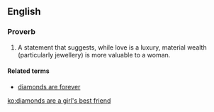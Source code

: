 ==English==

===Proverb===
{{head|en|proverb|head=[[diamond]]s are a [[girl|girl's]] [[best]] [[friend]]}}

# A statement that suggests, while love is a luxury, material wealth (particularly jewellery) is more valuable to a woman.

====Related terms====
* [[diamonds are forever]]

[[ko:diamonds are a girl's best friend]]